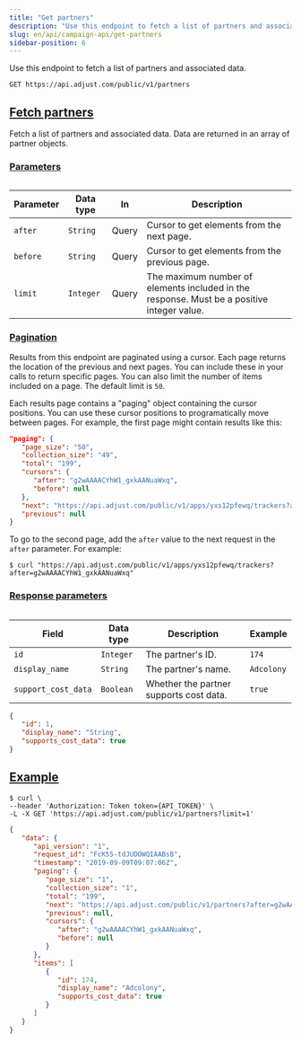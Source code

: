 ```yaml
---
title: "Get partners"
description: "Use this endpoint to fetch a list of partners and associated data."
slug: en/api/campaign-api/get-partners
sidebar-position: 6
---
```


Use this endpoint to fetch a list of partners and associated data.

<CodeBlock title="Endpoint" highlight="/partners">

```http
GET https://api.adjust.com/public/v1/partners
```

</CodeBlock>

## [Fetch partners](fetch-partners)

Fetch a list of partners and associated data. Data are returned in an array of partner objects.

### [Parameters](parameters)

<Table>

| Parameter | Data type | In    | Description                                                                                |
| --------- | --------- | ----- | ------------------------------------------------------------------------------------------ |
| `after`   | `String`  | Query | Cursor to get elements from the next page.                                                 |
| `before`  | `String`  | Query | Cursor to get elements from the previous page.                                             |
| `limit`   | `Integer` | Query | The maximum number of elements included in the response. Must be a positive integer value. |

</Table>

### [Pagination](pagination)

Results from this endpoint are paginated using a cursor. Each page returns the location of the previous and next pages. You can include these in your calls to return specific pages. You can also limit the number of items included on a page. The default limit is `50`.

Each results page contains a "paging" object containing the cursor positions. You can use these cursor positions to programatically move between pages. For example, the first page might contain results like this:

<CodeBlock title="Pagination example">

```json
"paging": {
   "page_size": "50",
   "collection_size": "49",
   "total": "199",
   "cursors": {
      "after": "g2wAAAACYhW1_gxkAANuaWxq",
      "before": null
   },
   "next": "https://api.adjust.com/public/v1/apps/yxs12pfewq/trackers?after=g2wAAAACYhW1_gxkAANuaWxq&limit=50",
   "previous": null
}
```

</CodeBlock>

To go to the second page, add the `after` value to the next request in the `after` parameter. For example:

<CodeBlock title="cURL" highlight="after=g2wAAAACYhW1_gxkAANuaWxq">

```console
$ curl "https://api.adjust.com/public/v1/apps/yxs12pfewq/trackers?after=g2wAAAACYhW1_gxkAANuaWxq"
```

</CodeBlock>

### [Response parameters](response-parameters)

<Table>

| Field               | Data type | Description                             | Example    |
| ------------------- | --------- | --------------------------------------- | ---------- |
| `id`                | `Integer` | The partner's ID.                       | `174`      |
| `display_name`      | `String`  | The partner's name.                     | `Adcolony` |
| `support_cost_data` | `Boolean` | Whether the partner supports cost data. | `true`     |

</Table>

<CodeBlock title="Response format">

```json
{
   "id": 1,
   "display_name": "String",
   "supports_cost_data": true
}
```

</CodeBlock>

## [Example](example)

<CodeBlock title="cURL">

```console
$ curl \
--header 'Authorization: Token token={API_TOKEN}' \
-L -X GET 'https://api.adjust.com/public/v1/partners?limit=1'

```

</CodeBlock>

<CodeBlock title="Success response">

```json
{
   "data": {
      "api_version": "1",
      "request_id": "FcK55-tdJUDOWQIAABsB",
      "timestamp": "2019-09-09T09:07:06Z",
      "paging": {
         "page_size": "1",
         "collection_size": "1",
         "total": "199",
         "next": "https://api.adjust.com/public/v1/partners?after=g2wAAAACYhW1_gxkAANuaWxq&limit=1",
         "previous": null,
         "cursors": {
            "after": "g2wAAAACYhW1_gxkAANuaWxq",
            "before": null
         }
      },
      "items": [
         {
            "id": 174,
            "display_name": "Adcolony",
            "supports_cost_data": true
         }
      ]
   }
}
```

</CodeBlock>
